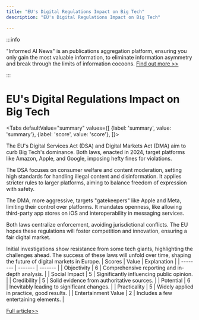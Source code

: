 ```yaml
---
title: "EU's Digital Regulations Impact on Big Tech"
description: "EU's Digital Regulations Impact on Big Tech"

---
```



:::info

"Informed AI News" is an publications aggregation platform, ensuring you only gain the most valuable information, to eliminate information asymmetry and break through the limits of information cocoons.  [Find out more >>](/)

:::

# EU's Digital Regulations Impact on Big Tech


<Tabs
	defaultValue="summary"
	values={[
	{label: 'summary', value: 'summary'},
	{label: 'score', value: 'score'},
]}>
<TabItem value="summary">


The EU's Digital Services Act (DSA) and Digital Markets Act (DMA) aim to curb Big Tech's dominance. Both laws, enacted in 2024, target platforms like Amazon, Apple, and Google, imposing hefty fines for violations.

The DSA focuses on consumer welfare and content moderation, setting high standards for handling illegal content and disinformation. It applies stricter rules to larger platforms, aiming to balance freedom of expression with safety.

The DMA, more aggressive, targets "gatekeepers" like Apple and Meta, limiting their control over platforms. It mandates openness, like allowing third-party app stores on iOS and interoperability in messaging services.

Both laws centralize enforcement, avoiding jurisdictional conflicts. The EU hopes these regulations will foster competition and innovation, ensuring a fair digital market.

Initial investigations show resistance from some tech giants, highlighting the challenges ahead. The success of these laws will unfold over time, shaping the future of digital markets in Europe.
</TabItem>
<TabItem value="score">
	| Scores     | Value   | Explanation |
	| -------- | ------- | ------- |
	| Objectivity  | 6    | Comprehensive reporting and in-depth analysis.    |
	| Social Impact | 5     | Significantly influencing public opinion.    |
	| Credibility    | 5    | Solid evidence from authoritative sources.    |
	| Potential    | 6    | Inevitably leading to significant changes.    |
	| Practicality    | 5    | Widely applied in practice, good results.    |
	| Entertainment Value    | 2    | Includes a few entertaining elements.    |
</TabItem>
</Tabs>

[Full article>>](https://techcrunch.com/2024/08/03/dsa-vs-dma-how-europes-twin-digital-regulations-are-hitting-big-tech/)
